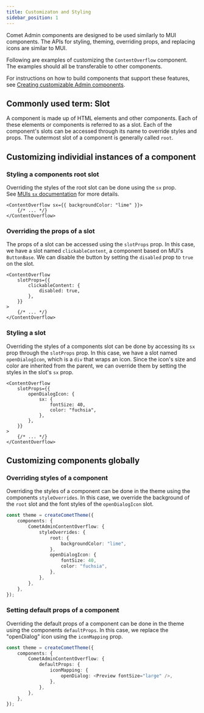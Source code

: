 ```yaml
---
title: Customizaton and Styling
sidebar_position: 1
---
```



Comet Admin components are designed to be used similarly to MUI components.
The APIs for styling, theming, overriding props, and replacing icons are similar to MUI.

Following are examples of customizing the `ContentOverflow` component.
The examples should all be transferable to other components.

For instructions on how to build components that support these features, see [Creating customizable Admin components](/docs/comet-core-development/creating-customizable-admin-components).

## Commonly used term: Slot

A component is made up of HTML elements and other components.
Each of these elements or components is referred to as a slot.
Each of the component's slots can be accessed through its name to override styles and props.
The outermost slot of a component is generally called `root`.

## Customizing individial instances of a component

### Styling a components root slot

Overriding the styles of the root slot can be done using the `sx` prop.  
See [MUIs `sx` documentation](https://mui.com/system/getting-started/the-sx-prop/) for more details.

```tsx
<ContentOverflow sx={{ backgroundColor: "lime" }}>
    {/* ... */}
</ContentOverflow>
```

<Story path="customization-and-styling/StylingAComponentsRootElement.tsx" />

### Overriding the props of a slot

The props of a slot can be accessed using the `slotProps` prop.
In this case, we have a slot named `clickableContent`, a component based on MUI's `ButtonBase`.
We can disable the button by setting the `disabled` prop to `true` on the slot.

```tsx
<ContentOverflow
    slotProps={{
        clickableContent: {
            disabled: true,
        },
    }}
>
    {/* ... */}
</ContentOverflow>
```

<Story path="customization-and-styling/OverridingThePropsOfASlot.tsx" />

### Styling a slot

Overriding the styles of a components slot can be done by accessing its `sx` prop through the `slotProps` prop.
In this case, we have a slot named `openDialogIcon`, which is a `div` that wraps an icon.
Since the icon's size and color are inherited from the parent, we can override them by setting the styles in the slot's `sx` prop.

```tsx
<ContentOverflow
    slotProps={{
        openDialogIcon: {
            sx: {
                fontSize: 40,
                color: "fuchsia",
            },
        },
    }}
>
    {/* ... */}
</ContentOverflow>
```

<Story path="customization-and-styling/StylingASlot.tsx" />

## Customizing components globally

### Overriding styles of a component

Overriding the styles of a component can be done in the theme using the components `styleOverrides`.
In this case, we override the background of the `root` slot and the font styles of the `openDialogIcon` slot.

```ts
const theme = createCometTheme({
    components: {
        CometAdminContentOverflow: {
            styleOverrides: {
                root: {
                    backgroundColor: "lime",
                },
                openDialogIcon: {
                    fontSize: 40,
                    color: "fuchsia",
                },
            },
        },
    },
});
```

<Story path="customization-and-styling/OverridingStylesOfAComponentGlobally.tsx" />

### Setting default props of a component

Overriding the default props of a component can be done in the theme using the components `defaultProps`.
In this case, we replace the "openDialog" icon using the `iconMapping` prop.

```ts
const theme = createCometTheme({
    components: {
        CometAdminContentOverflow: {
            defaultProps: {
                iconMapping: {
                    openDialog: <Preview fontSize="large" />,
                },
            },
        },
    },
});
```

<Story path="customization-and-styling/SettignDefaultPropsOfAComponent.tsx" />
